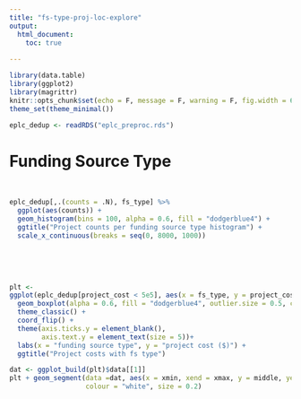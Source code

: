 ```yaml
---
title: "fs-type-proj-loc-explore"
output: 
  html_document:
    toc: true
  
---
```


```r
library(data.table)
library(ggplot2)
library(magrittr)
knitr::opts_chunk$set(echo = F, message = F, warning = F, fig.width = 6, fig.height = 4)
theme_set(theme_minimal())
```

```r
eplc_dedup <- readRDS("eplc_preproc.rds")
```


# Funding Source Type

<br>

```r
eplc_dedup[,.(counts = .N), fs_type] %>%
  ggplot(aes(counts)) +
  geom_histogram(bins = 100, alpha = 0.6, fill = "dodgerblue4") + 
  ggtitle("Project counts per funding source type histogram") +
  scale_x_continuous(breaks = seq(0, 8000, 1000))
  


```

<br>
<br>

```r
plt <- 
ggplot(eplc_dedup[project_cost < 5e5], aes(x = fs_type, y = project_cost)) + 
  geom_boxplot(alpha = 0.6, fill = "dodgerblue4", outlier.size = 0.5, colour = "gray") +
  theme_classic() + 
  coord_flip() +
  theme(axis.ticks.y = element_blank(),
        axis.text.y = element_text(size = 5))+  
  labs(x = "funding source type", y = "project cost ($)") +  
  ggtitle("Project costs with fs type")

dat <- ggplot_build(plt)$data[[1]]
plt + geom_segment(data =dat, aes(x = xmin, xend = xmax, y = middle, yend = middle),
                   colour = "white", size = 0.2)

```

